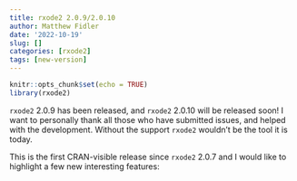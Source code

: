 ```yaml
---
title: rxode2 2.0.9/2.0.10
author: Matthew Fidler
date: '2022-10-19'
slug: []
categories: [rxode2]
tags: [new-version]
---
```


```r
knitr::opts_chunk$set(echo = TRUE)
library(rxode2)
```

`rxode2` 2.0.9 has been released, and `rxode2` 2.0.10 will be released
soon! I want to personally thank all those who have submitted issues,
and helped with the development.  Without the support `rxode2`
wouldn't be the tool it is today.

This is the first CRAN-visible release since `rxode2` 2.0.7 and I
would like to highlight a few new interesting features:
